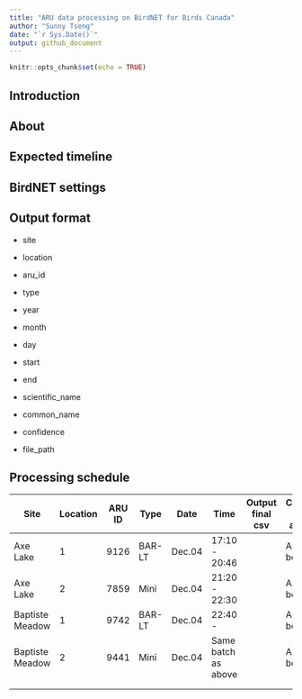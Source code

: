 ```yaml
---
title: "ARU data processing on BirdNET for Birds Canada"
author: "Sunny Tseng"
date: "`r Sys.Date()`"
output: github_document
---
```


```r
knitr::opts_chunk$set(echo = TRUE)
```

## Introduction

## About

## Expected timeline

## BirdNET settings

## Output format

-   site

-   location

-   aru_id

-   type

-   year

-   month

-   day

-   start

-   end

-   scientific_name

-   common_name

-   confidence

-   file_path

## Processing schedule

| Site            | Location | ARU ID | Type   | Date   | Time                | Output final csv | Computer for analysis |
|---------|-------|-------|--------|--------|---------|----------|----------------|
| Axe Lake        | 1        | 9126   | BAR-LT | Dec.04 | 17:10 - 20:46       |                  | Asus Zen book         |
| Axe Lake        | 2        | 7859   | Mini   | Dec.04 | 21:20 - 22:30       |                  | Asus Zen book         |
| Baptiste Meadow | 1        | 9742   | BAR-LT | Dec.04 | 22:40 -             |                  | Asus Zen book         |
| Baptiste Meadow | 2        | 9441   | Mini   | Dec.04 | Same batch as above |                  | Asus Zen book         |
|                 |          |        |        |        |                     |                  |                       |
|                 |          |        |        |        |                     |                  |                       |
